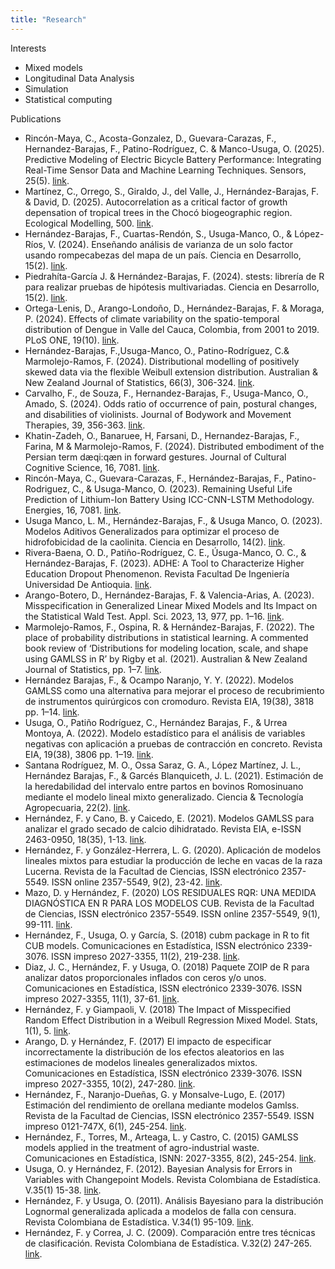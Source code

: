 ```yaml
---
title: "Research"
---
```


Interests 

- Mixed models
- Longitudinal Data Analysis
- Simulation
- Statistical computing

Publications 

- Rincón-Maya, C., Acosta-Gonzalez, D., Guevara-Carazas, F., Hernandez-Barajas, F., Patino-Rodríguez, C. & Manco-Usuga, O. (2025). Predictive Modeling of Electric Bicycle Battery Performance: Integrating Real-Time Sensor Data and Machine Learning Techniques. Sensors, 25(5). [link](https://doi.org/10.3390/s25051392).
- Martínez, C., Orrego, S., Giraldo, J., del Valle, J., Hernández-Barajas, F. & David, D. (2025). Autocorrelation as a critical factor of growth depensation of tropical trees in the Chocó biogeographic region. Ecological Modelling, 500. [link](https://doi.org/10.1016/j.ecolmodel.2024.110949).
- Hernández-Barajas, F., Cuartas-Rendón, S., Usuga-Manco, O., & López-Ríos, V. (2024). Enseñando análisis de varianza de un solo factor usando rompecabezas del mapa de un país. Ciencia en Desarrollo, 15(2). [link](https://doi.org/10.19053/uptc.01217488.v15.n2.2024.17181).
- Piedrahíta-García J. & Hernández-Barajas, F. (2024). stests: librería de R para realizar pruebas de hipótesis multivariadas. Ciencia en Desarrollo, 15(2). [link](https://doi.org/10.19053/uptc.01217488.v15.n2.2024.16145).
- Ortega-Lenis, D., Arango-Londoño, D., Hernández-Barajas, F. & Moraga, P. (2024). Effects of climate variability on the spatio-temporal distribution of Dengue in Valle del Cauca, Colombia, from 2001 to 2019. PLoS ONE, 19(10). [link](https://doi.org/10.1371/journal.pone.0311607).
- Hernández-Barajas, F.,Usuga-Manco, O., Patino-Rodríguez, C.& Marmolejo-Ramos, F. (2024). Distributional modelling of positively skewed data via the flexible Weibull extension distribution. Australian & New Zealand Journal of Statistics, 66(3), 306-324. [link](https://doi.org/10.1111/anzs.12423).
- Carvalho, F., de Souza, F., Hernandez-Barajas, F., Usuga-Manco, O., Amado, S. (2024). Odds ratio of occurrence of pain, postural changes, and disabilities of violinists. Journal of Bodywork and Movement Therapies, 39, 356-363. [link](https://doi.org/10.1016/j.jbmt.2024.03.012).
- Khatin-Zadeh, O., Banaruee, H, Farsani, D., Hernandez-Barajas, F., Farina, M & Marmolejo-Ramos, F. (2024). Distributed embodiment of the Persian term dæqi:qæn in forward gestures. Journal of Cultural Cognitive Science, 16, 7081. [link](https://doi.org/10.1007/s41809-023-00136-0).
- Rincón-Maya, C., Guevara-Carazas, F., Hernández-Barajas, F., Patino-Rodriguez, C., & Usuga-Manco, O. (2023). Remaining Useful Life Prediction of Lithium-Ion Battery Using ICC-CNN-LSTM Methodology. Energies, 16, 7081. [link](https://doi.org/10.3390/en16207081).
- Usuga Manco, L. M., Hernández-Barajas, F., & Usuga Manco, O. (2023). Modelos Aditivos Generalizados para optimizar el proceso de hidrofobicidad de la caolinita. Ciencia en Desarrollo, 14(2). [link](https://doi.org/10.19053/01217488.v14.n2.2023.14424).
- Rivera-Baena, O. D., Patiño-Rodríguez, C. E., Úsuga-Manco, O. C., & Hernández-Barajas, F. (2023). ADHE: A Tool to Characterize Higher Education Dropout Phenomenon. Revista Facultad De Ingeniería Universidad De Antioquia. [link](https://doi.org/10.17533/udea.redin.20230519).
- Arango-Botero, D., Hernández-Barajas, F. & Valencia-Arias, A. (2023). Misspecification in Generalized Linear Mixed Models and Its Impact on the Statistical Wald Test. Appl. Sci. 2023, 13, 977, pp. 1–16. [link](https://doi.org/10.3390/app13020977).
- Marmolejo-Ramos, F., Ospina, R. & Hernández-Barajas, F. (2022). The place of probability distributions in statistical learning. A commented book review of ‘Distributions for modeling location, scale, and shape using GAMLSS in R’ by Rigby et al. (2021). Australian & New Zealand Journal of Statistics, pp. 1–7. [link](https://doi.org/10.1111/anzs.12374).
- Hernández Barajas, F., & Ocampo Naranjo, Y. Y. (2022). Modelos GAMLSS como una alternativa para mejorar el proceso de recubrimiento de instrumentos quirúrgicos con cromoduro. Revista EIA, 19(38), 3818 pp. 1–14. [link](https://doi.org/10.24050/reia.v19i38.1536).
- Usuga, O., Patiño Rodríguez, C., Hernández Barajas, F., & Urrea Montoya, A. (2022). Modelo estadístico para el análisis de variables negativas con aplicación a pruebas de contracción en concreto. Revista EIA, 19(38), 3806 pp. 1–19. [link](https://doi.org/10.24050/reia.v19i38.1526).
- Santana Rodríguez, M. O., Ossa Saraz, G. A., López Martínez, J. L., Hernández Barajas, F., & Garcés Blanquiceth, J. L. (2021). Estimación de la heredabilidad del intervalo entre partos en bovinos Romosinuano mediante el modelo lineal mixto generalizado. Ciencia & Tecnología Agropecuaria, 22(2). [link](https://doi.org/10.21930/rcta.vol22_num2_art:1861).
- Hernández, F. y Cano, B. y Caicedo, E. (2021). Modelos GAMLSS para analizar el grado secado de calcio dihidratado. Revista EIA, e-ISSN 2463-0950, 18(35), 1-13. [link](https://doi.org/10.24050/reia.v18i35.1439).
- Hernández, F. y González-Herrera, L. G. (2020). Aplicación de modelos lineales mixtos para estudiar la producción de leche en vacas de la raza Lucerna. Revista de la Facultad de Ciencias, ISSN electrónico 2357-5549. ISSN online 2357-5549, 9(2), 23-42. [link](https://doi.org/10.15446/rev.fac.cienc.v9n2.84681).
- Mazo, D. y Hernández, F. (2020) LOS RESIDUALES RQR: UNA MEDIDA DIAGNÓSTICA EN R PARA LOS MODELOS CUB. Revista de la Facultad de Ciencias, ISSN electrónico 2357-5549. ISSN online 2357-5549, 9(1), 99-111. [link](https://doi.org/10.15446/rev.fac.cienc.v9n1.79512).
- Hernández, F., Usuga, O. y García, S. (2018)	cubm package in R to fit CUB models. Comunicaciones en Estadística, ISSN electrónico 2339-3076. ISSN impreso 2027-3355, 11(2), 219-238. [link](https://doi.org/10.15332/2422474x.3857).
- Diaz, J. C., Hernández, F. y Usuga, O. (2018)	Paquete ZOIP de R para analizar datos proporcionales inflados con ceros y/o unos. Comunicaciones en Estadística, ISSN electrónico 2339-3076. ISSN impreso 2027-3355, 11(1), 37-61. [link](https://doi.org/10.15332/s2027-3355.2018.0001.02).
- Hernández, F. y Giampaoli, V. (2018)	The Impact of Misspecified Random Effect Distribution in a Weibull Regression Mixed Model. Stats, 1(1), 5. [link](https://doi.org/10.3390/stats1010005).
- Arango, D. y Hernández, F. (2017) El impacto de especificar incorrectamente la distribución de los efectos aleatorios en las estimaciones de modelos lineales generalizados mixtos. Comunicaciones en Estadística, ISSN electrónico 2339-3076. ISSN impreso 2027-3355, 10(2), 247-280. [link](https://doi.org/10.15332/2422474x.3267).
- Hernández, F., Naranjo-Dueñas, G. y Monsalve-Lugo, E. (2017) Estimación del rendimiento de orellana mediante modelos Gamlss. Revista de la Facultad de Ciencias, ISSN electrónico 2357-5549. ISSN impreso 0121-747X, 6(1), 245-254. [link](https://doi.org/10.15446/rev.fac.cienc.v6n1.61119).
- Hernández, F., Torres, M., Arteaga, L. y Castro, C. (2015) GAMLSS models applied in the treatment of agro-industrial waste. Comunicaciones en Estadística, ISNN: 2027-3355, 8(2), 245-254. [link](https://doi.org/10.15332/s2027-3355.2015.0002.07).
- Usuga, O. y Hernández, F. (2012). Bayesian Analysis for Errors in Variables with Changepoint Models. Revista Colombiana de Estadística. V.35(1) 15-38. [link](https://revistas.unal.edu.co/index.php/estad/article/view/30152/30399).
- Hernández, F. y Usuga, O. (2011). Análisis Bayesiano para la distribución Lognormal generalizada aplicada a modelos de falla con censura. Revista Colombiana de Estadística. V.34(1) 95-109. [link](https://revistas.unal.edu.co/index.php/estad/article/view/29888).
- Hernández, F. y Correa, J. C. (2009). Comparación entre tres técnicas de clasificación. Revista Colombiana de Estadística. V.32(2) 247-265. [link](http://www.redalyc.org/articulo.oa?id=89912259005).
